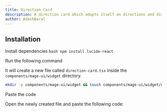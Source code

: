 ```yaml
---
title: Direction Card
description: A direction card which adapts itself on directions and distance
author: AdashBaral
---
```


<ComponentPreview name="widget-direction-card--docs" />

## Installation

<Steps>

<Step>Install dependencies</Step>
```bash npm install lucide-react ```

<Step>Run the following command</Step>

It will create a new file called `direction-card.tsx` inside the `components/mage-ui/widget` directory.

```bash
mkdir -p components/mage-ui/widget && touch components/mage-ui/widget/direction-card.tsx
```

<Step>Paste the code</Step>

Open the newly created file and paste the following code:

```jsx file=<rootDir>/mage-ui/widget/direction-card.tsx

```

</Steps>
